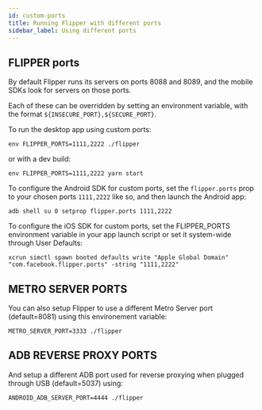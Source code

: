 ```yaml
---
id: custom-ports
title: Running Flipper with different ports
sidebar_label: Using different ports
---
```


## FLIPPER ports

By default Flipper runs its servers on ports 8088 and 8089, and the mobile SDKs look for servers on those ports.

Each of these can be overridden by setting an environment variable, with the format `${INSECURE_PORT},${SECURE_PORT}`.

To run the desktop app using custom ports:

```
env FLIPPER_PORTS=1111,2222 ./flipper
```

or with a dev build:

```
env FLIPPER_PORTS=1111,2222 yarn start
```

To configure the Android SDK for custom ports, set the `flipper.ports` prop to your chosen ports `1111,2222` like so, and then launch the Android app:

```
adb shell su 0 setprop flipper.ports 1111,2222
```

To configure the iOS SDK for custom ports, set the FLIPPER_PORTS environment variable in your app launch script or set it system-wide through User Defaults:

```
xcrun simctl spawn booted defaults write "Apple Global Domain" "com.facebook.flipper.ports" -string "1111,2222"
```

## METRO SERVER PORTS

You can also setup Flipper to use a different Metro Server port (default=8081) using this environement variable:

```
METRO_SERVER_PORT=3333 ./flipper
```

## ADB REVERSE PROXY PORTS

And setup a different ADB port used for reverse proxying when plugged through USB (default=5037) using:

```
ANDROID_ADB_SERVER_PORT=4444 ./flipper
```
